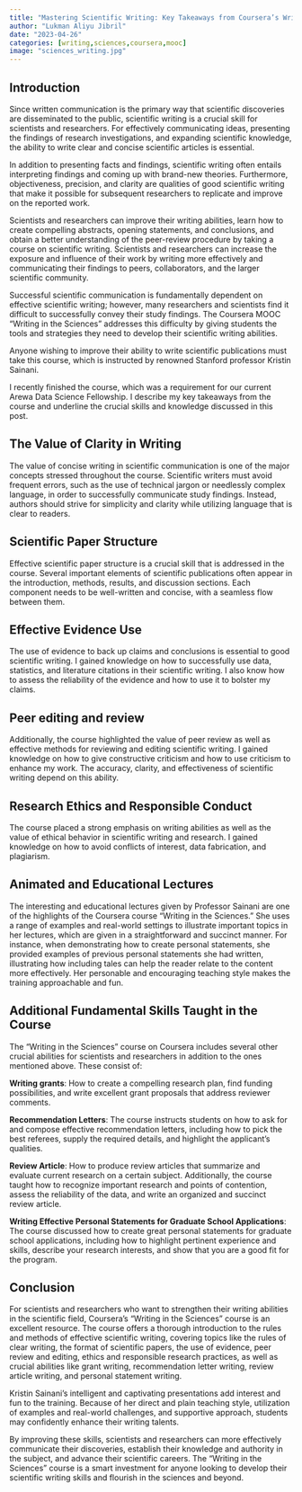 ```yaml
---
title: "Mastering Scientific Writing: Key Takeaways from Coursera’s Writing in the Sciences MOOC by Kristin-Sainani"
author: "Lukman Aliyu Jibril"
date: "2023-04-26"
categories: [writing,sciences,coursera,mooc]
image: "sciences_writing.jpg"
---
```


## Introduction

Since written communication is the primary way that scientific discoveries are disseminated to the public, scientific writing is a crucial skill for scientists and researchers. For effectively communicating ideas, presenting the findings of research investigations, and expanding scientific knowledge, the ability to write clear and concise scientific articles is essential.

In addition to presenting facts and findings, scientific writing often entails interpreting findings and coming up with brand-new theories. Furthermore, objectiveness, precision, and clarity are qualities of good scientific writing that make it possible for subsequent researchers to replicate and improve on the reported work.

Scientists and researchers can improve their writing abilities, learn how to create compelling abstracts, opening statements, and conclusions, and obtain a better understanding of the peer-review procedure by taking a course on scientific writing. Scientists and researchers can increase the exposure and influence of their work by writing more effectively and communicating their findings to peers, collaborators, and the larger scientific community.

Successful scientific communication is fundamentally dependent on effective scientific writing; however, many researchers and scientists find it difficult to successfully convey their study findings. The Coursera MOOC “Writing in the Sciences” addresses this difficulty by giving students the tools and strategies they need to develop their scientific writing abilities.

Anyone wishing to improve their ability to write scientific publications must take this course, which is instructed by renowned Stanford professor Kristin Sainani.

I recently finished the course, which was a requirement for our current Arewa Data Science Fellowship. I describe my key takeaways from the course and underline the crucial skills and knowledge discussed in this post.

## The Value of Clarity in Writing

The value of concise writing in scientific communication is one of the major concepts stressed throughout the course. Scientific writers must avoid frequent errors, such as the use of technical jargon or needlessly complex language, in order to successfully communicate study findings. Instead, authors should strive for simplicity and clarity while utilizing language that is clear to readers.

## Scientific Paper Structure

Effective scientific paper structure is a crucial skill that is addressed in the course. Several important elements of scientific publications often appear in the introduction, methods, results, and discussion sections. Each component needs to be well-written and concise, with a seamless flow between them.

## Effective Evidence Use

The use of evidence to back up claims and conclusions is essential to good scientific writing. I gained knowledge on how to successfully use data, statistics, and literature citations in their scientific writing. I also know how to assess the reliability of the evidence and how to use it to bolster my claims.

## Peer editing and review

Additionally, the course highlighted the value of peer review as well as effective methods for reviewing and editing scientific writing. I gained knowledge on how to give constructive criticism and how to use criticism to enhance my work. The accuracy, clarity, and effectiveness of scientific writing depend on this ability.

## Research Ethics and Responsible Conduct

The course placed a strong emphasis on writing abilities as well as the value of ethical behavior in scientific writing and research. I gained knowledge on how to avoid conflicts of interest, data fabrication, and plagiarism.

## Animated and Educational Lectures

The interesting and educational lectures given by Professor Sainani are one of the highlights of the Coursera course “Writing in the Sciences.” She uses a range of examples and real-world settings to illustrate important topics in her lectures, which are given in a straightforward and succinct manner. For instance, when demonstrating how to create personal statements, she provided examples of previous personal statements she had written, illustrating how including tales can help the reader relate to the content more effectively. Her personable and encouraging teaching style makes the training approachable and fun.

## Additional Fundamental Skills Taught in the Course
The “Writing in the Sciences” course on Coursera includes several other crucial abilities for scientists and researchers in addition to the ones mentioned above. These consist of:

__Writing grants__: How to create a compelling research plan, find funding possibilities, and write excellent grant proposals that address reviewer comments.

__Recommendation Letters__: The course instructs students on how to ask for and compose effective recommendation letters, including how to pick the best referees, supply the required details, and highlight the applicant’s qualities.

__Review Article__: How to produce review articles that summarize and evaluate current research on a certain subject. Additionally, the course taught how to recognize important research and points of contention, assess the reliability of the data, and write an organized and succinct review article.

__Writing Effective Personal Statements for Graduate School Applications__: The course discussed how to create great personal statements for graduate school applications, including how to highlight pertinent experience and skills, describe your research interests, and show that you are a good fit for the program.

## Conclusion

For scientists and researchers who want to strengthen their writing abilities in the scientific field, Coursera’s “Writing in the Sciences” course is an excellent resource. The course offers a thorough introduction to the rules and methods of effective scientific writing, covering topics like the rules of clear writing, the format of scientific papers, the use of evidence, peer review and editing, ethics and responsible research practices, as well as crucial abilities like grant writing, recommendation letter writing, review article writing, and personal statement writing.

Kristin Sainani’s intelligent and captivating presentations add interest and fun to the training. Because of her direct and plain teaching style, utilization of examples and real-world challenges, and supportive approach, students may confidently enhance their writing talents.

By improving these skills, scientists and researchers can more effectively communicate their discoveries, establish their knowledge and authority in the subject, and advance their scientific careers. The “Writing in the Sciences” course is a smart investment for anyone looking to develop their scientific writing skills and flourish in the sciences and beyond.
